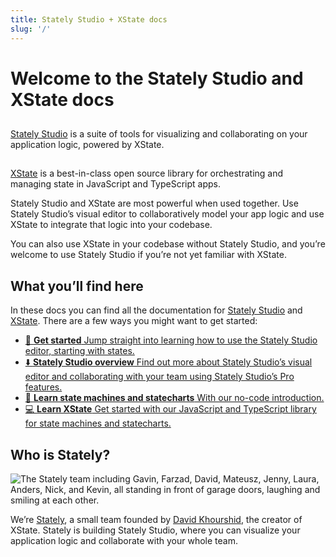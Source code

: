 ```yaml
---
title: Stately Studio + XState docs
slug: '/'
---
```



# Welcome to the Stately Studio and XState docs

<div class="docs-intro">
<div class="docs-intro-studio">
<h2 class="docs-intro-logo-heading">
  <ThemedImage
    alt="Stately Studio"
    sources={{
      light: useBaseUrl('/intro-logo-black-nobg.svg'),
      dark: useBaseUrl('/intro-logo-white-nobg.svg'),
    }}
  />
</h2>
<p><a href="./studio">Stately Studio</a> is a suite of tools for visualizing and collaborating on your application logic, powered by XState.</p>
</div>
<div class="docs-intro-xstate">
<h2 class="docs-intro-logo-heading">
  <ThemedImage
    alt="XState"
    sources={{
      light: useBaseUrl('/xstate-logo-black-nobg.svg'),
      dark: useBaseUrl('/xstate-logo-white-nobg.svg'),
    }}
  />
</h2>
<p><a href="./xstate">XState</a> is a best-in-class open source library for orchestrating and managing state in JavaScript and TypeScript apps.</p>
</div>
</div>

Stately Studio and XState are most powerful when used together. Use Stately Studio’s visual editor to collaboratively model your app logic and use XState to integrate that logic into your codebase.

<!-- Here I want to make it clear that you can start with either XState or Stately Studio, and bring them together later -->

You can also use XState in your codebase without Stately Studio, and you’re welcome to use Stately Studio if you’re not yet familiar with XState. 

## What you’ll find here

In these docs you can find all the documentation for [Stately Studio](studio.mdx) and [XState](xstate.mdx). There are a few ways you might want to get started:

<ul className="content-boxes">
  <li>
    <a className="link-box" href="./states">
      🏁 <strong>Get started</strong> Jump straight into learning how to use the Stately Studio
      editor, starting with states.
    </a>
  </li>
  <li>
    <a className="link-box" href="./studio">
      ⬇️ <strong>Stately Studio overview</strong> Find out more about
      Stately Studio’s visual editor and collaborating with your team using Stately Studio’s Pro features.
    </a>
  </li>
  <li>
    <a className="link-box" href="./state-machines-and-statecharts">
      🧠 <strong>Learn state machines and statecharts</strong> With our no-code
      introduction.
    </a>
  </li>
  <li>
    <a className="link-box" href="./xstate">
      💻 <strong>Learn XState</strong> Get started with our JavaScript and
      TypeScript library for state machines and statecharts.
    </a>
  </li>
</ul>

## Who is Stately?

![The Stately team including Gavin, Farzad, David, Mateusz, Jenny, Laura, Anders, Nick, and Kevin, all standing in front of garage doors, laughing and smiling at each other.](/stately.png)

We’re [Stately](https://stately.ai), a small team founded by [David Khourshid](https://twitter.com/davidkpiano), the creator of XState. Stately is building Stately Studio, where you can visualize your application logic and collaborate with your whole team.